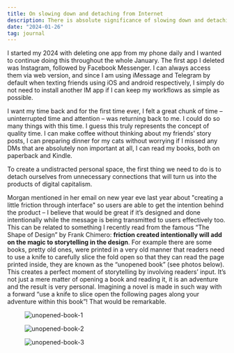 ```yaml
---
title: On slowing down and detaching from Internet
description: There is absolute significance of slowing down and detaching voluntarily and intentionally from Internet.
date: "2024-01-26"
tag: journal
---
```


I started my 2024 with deleting one app from my phone daily and I wanted to continue doing this throughout the whole January. The first app I deleted was Instagram, followed by Facebook Messenger. I can always access them via web version, and since I am using iMessage and Telegram by default when texting friends using iOS and android respectively, I simply do not need to install another IM app if I can keep my workflows as simple as possible.

I want my time back and for the first time ever, I felt a great chunk of time – uninterrupted time and attention – was returning back to me. I could do so many things with this time. I guess this truly represents the concept of quality time. I can make coffee without thinking about my friends’ story posts, I can preparing dinner for my cats without worrying if I missed any DMs that are absolutely non important at all, I can read my books, both on paperback and Kindle.

To create a undistracted personal space, the first thing we need to do is to detach ourselves from unnecessary connections that will turn us into the products of digital capitalism.

Morgan mentioned in her email on new year eve last year about "creating a little friction through interface" so users are able to get the intention behind the product – I believe that would be great if it’s designed and done intentionally while the message is being transmitted to users effectively too. This can be related to something I recently read from the famous “The Shape of Design” by Frank Chimero: **friction created intentionally will add on the magic to storytelling in the design**. For example there are some books, pretty old ones, were printed in a very old manner that readers need to use a knife to carefully slice the fold open so that they can read the page printed inside, they are known as the “unopened book” (see photos below). This creates a perfect moment of storytelling by involving readers’ input. It’s not just a mere matter of opening a book and reading it, it is an adventure and the result is very personal. Imagining a novel is made in such way with a forward “use a knife to slice open the following pages along your adventure within this book”! That would be remarkable.



<div class="md:container md:mx-auto box-border p-8 border-0 bg-slate-50 dark:bg-slate-800">
        <figure class="rounded-md shadow-2xl">
                <img 
                class="rounded-md" 
                src="/unopenedBook1.webp" 
                alt="unopened-book-1"/> 
        </figure>
</div>

<div class="md:container md:mx-auto box-border p-8 border-0 bg-slate-50 dark:bg-slate-800">
        <figure class="rounded-md shadow-2xl">
                <img 
                class="rounded-md" 
                src="/unopenedBook2.webp" 
                alt="unopened-book-2"/> 
        </figure>
</div>

<div class="md:container md:mx-auto box-border p-8 border-0 bg-slate-50 dark:bg-slate-800">
        <figure class="rounded-md shadow-2xl">
                <img 
                class="rounded-md" 
                src="/unopenedBook3.webp" 
                alt="unopened-book-3"/> 
        </figure>
</div>